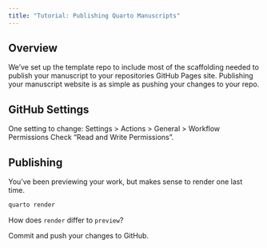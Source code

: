 ```yaml
---
title: "Tutorial: Publishing Quarto Manuscripts"
---
```


## Overview

We've set up the template repo to include most of the scaffolding needed to publish your manuscript to your repositories GitHub Pages site.  Publishing your manuscript website is as simple as pushing your changes to your repo.

## GitHub Settings

One setting to change: Settings > Actions > General > Workflow Permissions Check "Read and Write Permissions".

## Publishing

You've been previewing your work, but makes sense to render one last time.

```.bash
quarto render
```

How does `render` differ to `preview`?

Commit and push your changes to GitHub.
